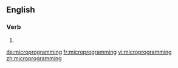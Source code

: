 ==English==

===Verb===
{{head|en|present participle}}

# {{present participle of|microprogram|lang=en|nocat=1}}

[[de:microprogramming]]
[[fr:microprogramming]]
[[vi:microprogramming]]
[[zh:microprogramming]]